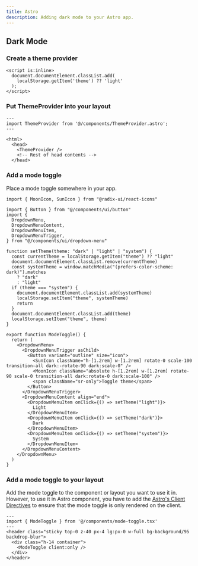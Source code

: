 ```yaml
---
title: Astro
description: Adding dark mode to your Astro app.
---
```


## Dark Mode

<Steps>

### Create a theme provider

```astro title="components/ThemeProvider.astro"
<script is:inline>
  document.documentElement.classList.add(
    localStorage.getItem('theme') ?? 'light'
  );
</script>
```

### Put ThemeProvider into your layout

```astro title="src/layouts/BaseLayout.astro"
---
import ThemeProvider from '@/components/ThemeProvider.astro';
---

<html>
  <head>
    <ThemeProvider />
    <!-- Rest of head contents -->
  </head>
```

### Add a mode toggle

Place a mode toggle somewhere in your app.

```tsx title="components/mode-toggle.tsx"
import { MoonIcon, SunIcon } from "@radix-ui/react-icons"

import { Button } from "@/components/ui/button"
import {
  DropdownMenu,
  DropdownMenuContent,
  DropdownMenuItem,
  DropdownMenuTrigger,
} from "@/components/ui/dropdown-menu"

function setTheme(theme: "dark" | "light" | "system") {
  const currentTheme = localStorage.getItem("theme") ?? "light"
  document.documentElement.classList.remove(currentTheme)
  const systemTheme = window.matchMedia("(prefers-color-scheme: dark)").matches
    ? "dark"
    : "light"
  if (theme === "system") {
    document.documentElement.classList.add(systemTheme)
    localStorage.setItem("theme", systemTheme)
    return
  }
  document.documentElement.classList.add(theme)
  localStorage.setItem("theme", theme)
}

export function ModeToggle() {
  return (
    <DropdownMenu>
      <DropdownMenuTrigger asChild>
        <Button variant="outline" size="icon">
          <SunIcon className="h-[1.2rem] w-[1.2rem] rotate-0 scale-100 transition-all dark:-rotate-90 dark:scale-0" />
          <MoonIcon className="absolute h-[1.2rem] w-[1.2rem] rotate-90 scale-0 transition-all dark:rotate-0 dark:scale-100" />
          <span className="sr-only">Toggle theme</span>
        </Button>
      </DropdownMenuTrigger>
      <DropdownMenuContent align="end">
        <DropdownMenuItem onClick={() => setTheme("light")}>
          Light
        </DropdownMenuItem>
        <DropdownMenuItem onClick={() => setTheme("dark")}>
          Dark
        </DropdownMenuItem>
        <DropdownMenuItem onClick={() => setTheme("system")}>
          System
        </DropdownMenuItem>
      </DropdownMenuContent>
    </DropdownMenu>
  )
}
```

### Add a mode toggle to your layout

Add the mode toggle to the component or layout you want to use it in.
However, to use it in Astro component, you have to add the [Astro's Client Directives](https://docs.astro.build/en/reference/directives-reference/#client-directives) to ensure that the mode
toggle is only rendered on the client.

```astro title="components/Header.astro"
---
import { ModeToggle } from '@/components/mode-toggle.tsx'
---
<header class="sticky top-0 z-40 px-4 lg:px-0 w-full bg-background/95 backdrop-blur">
  <div class="h-14 container">
    <ModeToggle client:only />
  </div>
</header>
```

</Steps>
